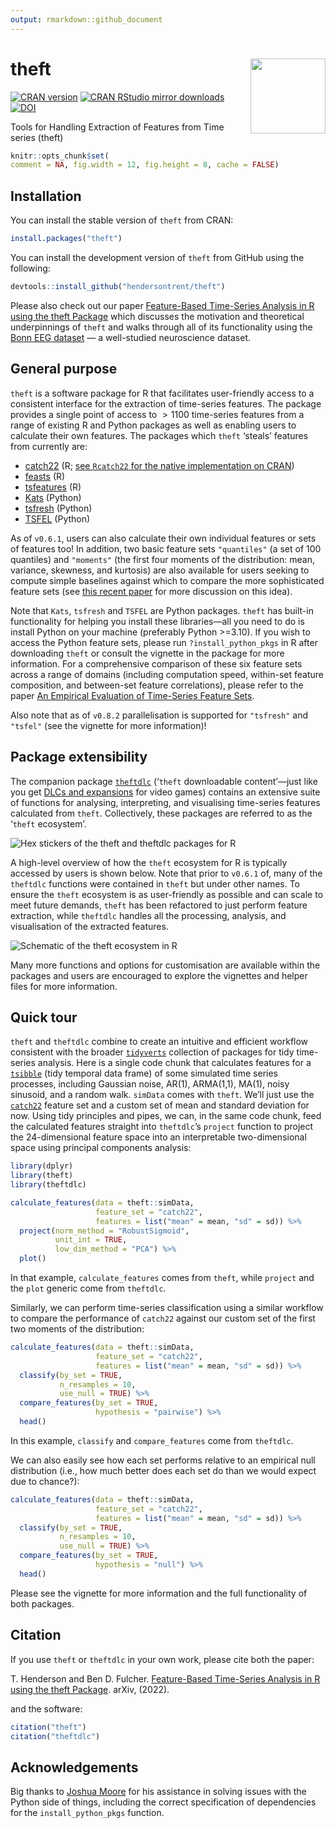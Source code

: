 ```yaml
---
output: rmarkdown::github_document
---
```


# theft <img src="man/figures/logo.png" align="right" width="120" />

[![CRAN version](https://www.r-pkg.org/badges/version/theft)](https://www.r-pkg.org/pkg/theft)
[![CRAN RStudio mirror downloads](https://cranlogs.r-pkg.org/badges/theft)](https://www.r-pkg.org/pkg/theft)
[![DOI](https://zenodo.org/badge/351259952.svg)](https://zenodo.org/badge/latestdoi/351259952)

Tools for Handling Extraction of Features from Time series (theft)

```r
knitr::opts_chunk$set(
comment = NA, fig.width = 12, fig.height = 8, cache = FALSE)
```

## Installation

You can install the stable version of `theft` from CRAN:

```r
install.packages("theft")
```

You can install the development version of `theft` from GitHub using the following:

```r
devtools::install_github("hendersontrent/theft")
```

Please also check out our paper [Feature-Based Time-Series Analysis in R using the theft Package](https://arxiv.org/abs/2208.06146) which discusses the motivation and theoretical underpinnings of `theft` and walks through all of its functionality using the [Bonn EEG dataset](https://pubmed.ncbi.nlm.nih.gov/11736210/) --- a well-studied neuroscience dataset.

## General purpose

`theft` is a software package for R that facilitates user-friendly access to a consistent interface for the extraction of time-series features. The package provides a single point of access to $>1100$ time-series features from a range of existing R and Python packages as well as enabling users to calculate their own features. The packages which `theft` 'steals' features from currently are:

* [catch22](https://link.springer.com/article/10.1007/s10618-019-00647-x) (R; [see `Rcatch22` for the native implementation on CRAN](https://github.com/hendersontrent/Rcatch22))
* [feasts](https://feasts.tidyverts.org) (R)
* [tsfeatures](https://github.com/robjhyndman/tsfeatures) (R)
* [Kats](https://facebookresearch.github.io/Kats/) (Python)
* [tsfresh](https://tsfresh.com) (Python)
* [TSFEL](https://tsfel.readthedocs.io/en/latest/) (Python)

As of `v0.6.1`, users can also calculate their own individual features or sets of features too! In addition, two basic feature sets `"quantiles"` (a set of 100 quantiles) and `"moments"` (the first four moments of the distribution: mean, variance, skewness, and kurtosis) are also available for users seeking to compute simple baselines against which to compare the more sophisticated feature sets (see [this recent paper](https://arxiv.org/abs/2303.17809) for more discussion on this idea).

Note that `Kats`, `tsfresh` and `TSFEL` are Python packages. `theft` has built-in functionality for helping you install these libraries---all you need to do is install Python on your machine (preferably Python >=3.10). If you wish to access the Python feature sets, please run `?install_python_pkgs` in R after downloading `theft` or consult the vignette in the package for more information. For a comprehensive comparison of these six feature sets across a range of domains (including computation speed, within-set feature composition, and between-set feature correlations), please refer to the paper [An Empirical Evaluation of Time-Series Feature Sets](https://ieeexplore.ieee.org/document/9679937). 

Also note that as of `v0.8.2` parallelisation is supported for `"tsfresh"` and `"tsfel"` (see the vignette for more information)!

## Package extensibility

The companion package [`theftdlc`](https://github.com/hendersontrent/theftdlc) ('`theft` downloadable content'---just like you get [DLCs and expansions](https://en.bandainamcoent.eu/elden-ring/elden-ring/shadow-of-the-erdtree) for video games) contains an extensive suite of functions for analysing, interpreting, and visualising time-series features calculated from `theft`. Collectively, these packages are referred to as the '`theft` ecosystem'.

<img src="man/figures/theft-packages.png" alt="Hex stickers of the theft and theftdlc packages for R" />

A high-level overview of how the `theft` ecosystem for R is typically accessed by users is shown below. Note that prior to `v0.6.1` of, many of the `theftdlc` functions were contained in `theft` but under other names. To ensure the `theft` ecosystem is as user-friendly as possible and can scale to meet future demands, `theft` has been refactored to just perform feature extraction, while `theftdlc` handles all the processing, analysis, and visualisation of the extracted features.

<img src="man/figures/workflow-graphic_ecosystem-final.png" alt="Schematic of the theft ecosystem in R" />

Many more functions and options for customisation are available within the packages and users are encouraged to explore the vignettes and helper files for more information.

## Quick tour

`theft` and `theftdlc` combine to create an intuitive and efficient workflow consistent with the broader [`tidyverts`](https://tidyverts.org) collection of packages for tidy time-series analysis. Here is a single code chunk that calculates features for a [`tsibble`](https://tsibble.tidyverts.org) (tidy temporal data frame) of some simulated time series processes, including Gaussian noise, AR(1), ARMA(1,1), MA(1), noisy sinusoid, and a random walk. `simData` comes with `theft`. We'll just use the [`catch22`](https://github.com/hendersontrent/Rcatch22) feature set and a custom set of mean and standard deviation for now. Using tidy principles and pipes, we can, in the same code chunk, feed the calculated features straight into `theftdlc`'s `project` function to project the 24-dimensional feature space into an interpretable two-dimensional space using principal components analysis:

```r
library(dplyr)
library(theft)
library(theftdlc)

calculate_features(data = theft::simData, 
                   feature_set = "catch22",
                   features = list("mean" = mean, "sd" = sd)) %>%
  project(norm_method = "RobustSigmoid",
          unit_int = TRUE,
          low_dim_method = "PCA") %>%
  plot()
```

In that example, `calculate_features` comes from `theft`, while `project` and the `plot` generic come from `theftdlc`.

Similarly, we can perform time-series classification using a similar workflow to compare the performance of `catch22` against our custom set of the first two moments of the distribution:

```r
calculate_features(data = theft::simData, 
                   feature_set = "catch22",
                   features = list("mean" = mean, "sd" = sd)) %>%
  classify(by_set = TRUE,
           n_resamples = 10,
           use_null = TRUE) %>%
  compare_features(by_set = TRUE,
                   hypothesis = "pairwise") %>%
  head()
```

In this example, `classify` and `compare_features` come from `theftdlc`.

We can also easily see how each set performs relative to an empirical null distribution (i.e., how much better does each set do than we would expect due to chance?):

```r
calculate_features(data = theft::simData, 
                   feature_set = "catch22",
                   features = list("mean" = mean, "sd" = sd)) %>%
  classify(by_set = TRUE,
           n_resamples = 10,
           use_null = TRUE) %>%
  compare_features(by_set = TRUE,
                   hypothesis = "null") %>%
  head()
```

Please see the vignette for more information and the full functionality of both packages.

## Citation

If you use `theft` or `theftdlc` in your own work, please cite both the paper:

T. Henderson and Ben D. Fulcher. [Feature-Based Time-Series Analysis in R using the theft Package](https://arxiv.org/abs/2208.06146). arXiv, (2022).

and the software:

```r
citation("theft")
citation("theftdlc")
```

## Acknowledgements

Big thanks to [Joshua Moore](https://github.com/joshuabmoore) for his assistance in solving issues with the Python side of things, including the correct specification of dependencies for the `install_python_pkgs` function.
